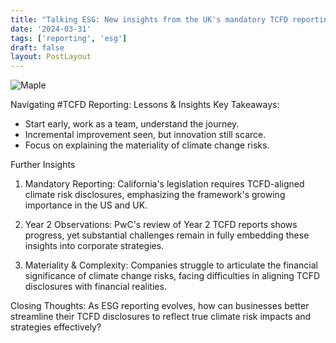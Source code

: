 ```yaml
---
title: "Talking ESG: New insights from the UK's mandatory TCFD reporting"
date: '2024-03-31'
tags: ['reporting', 'esg']
draft: false
layout: PostLayout
---
```


<div className="flex justify-center">
  <div className="my-1 w-full px-2 xl:my-1 xl:w-1/2 xl:px-2">
    <img src="https://willpolesa.pythonanywhere.com/static/podcast_thumbnails/recYzCAQ4P1X6aEHjpodcast_thumbnail.jpg" alt="Maple" className="mx-auto h-58 w-auto" />
  </div>
</div>

Navigating #TCFD Reporting: Lessons & Insights
Key Takeaways:
- Start early, work as a team, understand the journey.
- Incremental improvement seen, but innovation still scarce.
- Focus on explaining the materiality of climate change risks.

Further Insights
1. Mandatory Reporting:
California's legislation requires TCFD-aligned climate risk disclosures, emphasizing the framework's growing importance in the US and UK.

2. Year 2 Observations:
PwC's review of Year 2 TCFD reports shows progress, yet substantial challenges remain in fully embedding these insights into corporate strategies.

3. Materiality & Complexity:
Companies struggle to articulate the financial significance of climate change risks, facing difficulties in aligning TCFD disclosures with financial realities.

Closing Thoughts:
As ESG reporting evolves, how can businesses better streamline their TCFD disclosures to reflect true climate risk impacts and strategies effectively?
